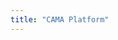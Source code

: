 ```yaml
---
title: "CAMA Platform"
---
```

<style>
  body {
  background-image: url("images/landing_page.svg");
  background-size: cover;
  background-repeat: no-repeat;
}
  
</style>




